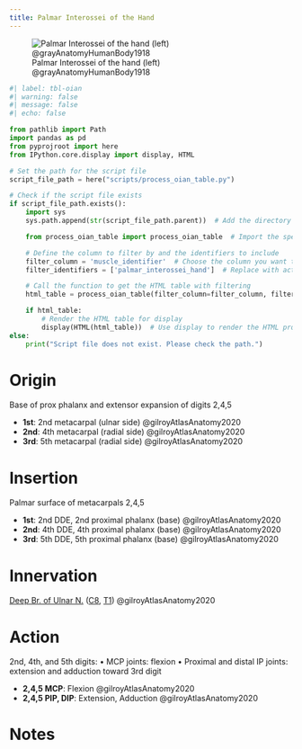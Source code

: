 ```yaml
---
title: Palmar Interossei of the Hand
---
```


![Palmar Interossei of the hand (left) @grayAnatomyHumanBody1918](/The Archive/Images/Gray anatomy 1918 images/Myology/image429 The Interossei volares of left hand.gif)


```python
#| label: tbl-oian
#| warning: false
#| message: false
#| echo: false

from pathlib import Path
import pandas as pd
from pyprojroot import here
from IPython.core.display import display, HTML

# Set the path for the script file
script_file_path = here("scripts/process_oian_table.py")

# Check if the script file exists
if script_file_path.exists():
    import sys
    sys.path.append(str(script_file_path.parent))  # Add the directory of the script to the system path

    from process_oian_table import process_oian_table  # Import the specific function

    # Define the column to filter by and the identifiers to include
    filter_column = 'muscle_identifier'  # Choose the column you want to filter by
    filter_identifiers = ['palmar_interossei_hand']  # Replace with actual identifiers you want to include

    # Call the function to get the HTML table with filtering
    html_table = process_oian_table(filter_column=filter_column, filter_identifiers=filter_identifiers)

    if html_table:
        # Render the HTML table for display
        display(HTML(html_table))  # Use display to render the HTML properly
else:
    print("Script file does not exist. Please check the path.")

```


# Origin {#origin}

Base of prox phalanx and extensor expansion of digits 2,4,5

- **1st**: 2nd metacarpal (ulnar side) @gilroyAtlasAnatomy2020
- **2nd**: 4th metacarpal (radial side) @gilroyAtlasAnatomy2020
- **3rd**: 5th metacarpal (radial side) @gilroyAtlasAnatomy2020



# Insertion {#insertion}

Palmar surface of metacarpals 2,4,5

- **1st**: 2nd DDE, 2nd proximal phalanx (base) @gilroyAtlasAnatomy2020
- **2nd**: 4th DDE, 4th proximal phalanx (base) @gilroyAtlasAnatomy2020
- **3rd**: 5th DDE, 5th proximal phalanx (base) @gilroyAtlasAnatomy2020



# Innervation {#innervation}

[Deep Br. of Ulnar N.]({{< var ref-deep-branch-of-ulnar-nerve.path >}}) ([C8]({{< var ref-nerve-root.c8 >}}), [T1]({{< var ref-nerve-root.t1 >}})) @gilroyAtlasAnatomy2020 

# Action {#action}

2nd, 4th, and 5th digits: • MCP joints: flexion • Proximal and distal IP joints: extension and adduction toward 3rd digit

- **2,4,5 MCP**: Flexion @gilroyAtlasAnatomy2020
- **2,4,5 PIP, DIP**: Extension, Adduction @gilroyAtlasAnatomy2020





# Notes